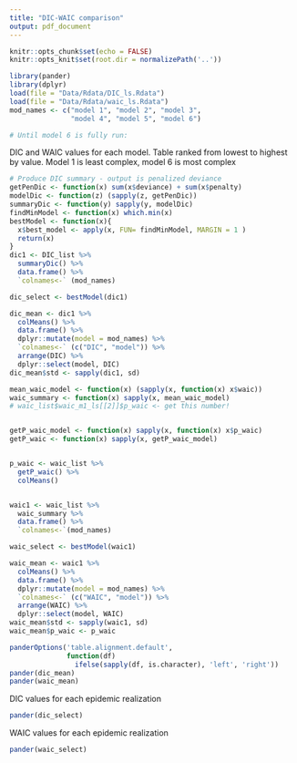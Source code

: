 ```yaml
---
title: "DIC-WAIC comparison"
output: pdf_document
---
```


```r
knitr::opts_chunk$set(echo = FALSE)
knitr::opts_knit$set(root.dir = normalizePath('..'))

```
```r
library(pander)
library(dplyr)
load(file = "Data/Rdata/DIC_ls.Rdata")
load(file = "Data/Rdata/waic_ls.Rdata")
mod_names <- c("model 1", "model 2", "model 3",
               "model 4", "model 5", "model 6")

# Until model 6 is fully run:

```

DIC and WAIC values for each model. Table ranked from lowest to highest by value. Model 1 is least complex, model 6 is most complex
```r
# Produce DIC summary - output is penalized deviance
getPenDic <- function(x) sum(x$deviance) + sum(x$penalty)
modelDic <- function(z) (sapply(z, getPenDic))
summaryDic <- function(y) sapply(y, modelDic)
findMinModel <- function(x) which.min(x)
bestModel <- function(x){
  x$best_model <- apply(x, FUN= findMinModel, MARGIN = 1 )
  return(x)
}
dic1 <- DIC_list %>%
  summaryDic() %>%
  data.frame() %>%
  `colnames<-` (mod_names)

dic_select <- bestModel(dic1)

dic_mean <- dic1 %>%
  colMeans() %>%
  data.frame() %>%
  dplyr::mutate(model = mod_names) %>%
  `colnames<-` (c("DIC", "model")) %>%
  arrange(DIC) %>%
  dplyr::select(model, DIC)
dic_mean$std <- sapply(dic1, sd)


```

```r
mean_waic_model <- function(x) (sapply(x, function(x) x$waic))
waic_summary <- function(x) sapply(x, mean_waic_model)
# waic_list$waic_m1_ls[[2]]$p_waic <- get this number!


getP_waic_model <- function(x) sapply(x, function(x) x$p_waic)
getP_waic <- function(x) sapply(x, getP_waic_model)


p_waic <- waic_list %>%
  getP_waic() %>%
  colMeans()


waic1 <- waic_list %>%
  waic_summary %>%
  data.frame() %>%
  `colnames<-`(mod_names)

waic_select <- bestModel(waic1)

waic_mean <- waic1 %>%
  colMeans() %>%
  data.frame() %>%
  dplyr::mutate(model = mod_names) %>%
  `colnames<-` (c("WAIC", "model")) %>%
  arrange(WAIC) %>%
  dplyr::select(model, WAIC)
waic_mean$std <- sapply(waic1, sd)
waic_mean$p_waic <- p_waic

```

```r

panderOptions('table.alignment.default',
              function(df)
                ifelse(sapply(df, is.character), 'left', 'right'))
pander(dic_mean)
pander(waic_mean)  
```
DIC values for each epidemic realization
```r
pander(dic_select)
```
WAIC values for each epidemic realization
```r
pander(waic_select)
```
